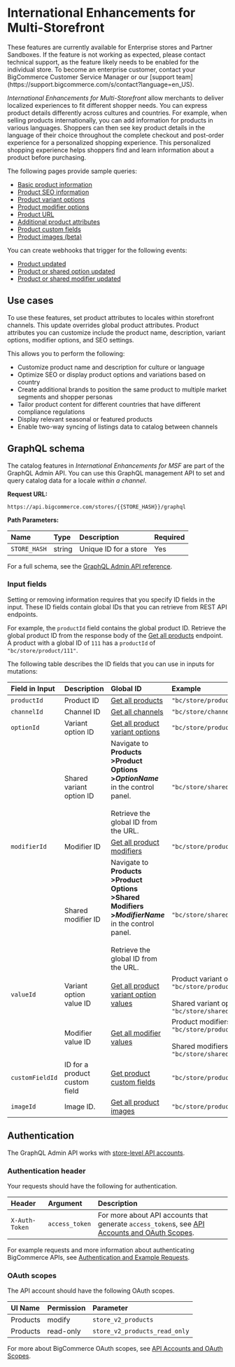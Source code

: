 # International Enhancements for Multi-Storefront

<Callout type="info">
  These features are currently available for Enterprise stores and Partner Sandboxes. If the feature is not working as expected, please contact technical support, as the feature likely needs to be enabled for the individual store.
  To become an enterprise customer, contact your BigCommerce Customer Service Manager or our [support team](https://support.bigcommerce.com/s/contact?language=en_US).
</Callout>

_International Enhancements for Multi-Storefront_ allow merchants to deliver localized experiences to fit different shopper needs. You can express product details differently across cultures and countries.
For example, when selling products internationally, you can add information for products in various languages. 
Shoppers can then see key product details in the language of their choice throughout the complete checkout and post-order experience for a personalized shopping experience.
This personalized shopping experience helps shoppers find and learn information about a product before purchasing. 

The following pages provide sample queries:

- [Basic product information](/docs/store-operations/catalog/msf-international-enhancements/msf-international-enhancements/product-basic-info)
- [Product SEO information](/docs/store-operations/catalog/msf-international-enhancements/msf-international-enhancements/product-seo-info)
- [Product variant options](/docs/store-operations/catalog/msf-international-enhancements/msf-international-enhancements/product-variant-options)
- [Product modifier options](/docs/store-operations/catalog/msf-international-enhancements/msf-international-enhancements/product-modifier-options)
- [Product URL](/docs/store-operations/catalog/msf-international-enhancements/msf-international-enhancements/product-url)
- [Additional product attributes](/docs/store-operations/catalog/msf-international-enhancements/msf-international-enhancements/product-attributes)
- [Product custom fields](/docs/store-operations/catalog/msf-international-enhancements/msf-international-enhancements/product-custom-fields)
- [Product images (beta)](/docs/store-operations/catalog/msf-international-enhancements/msf-international-enhancements/product-images)

You can create webhooks that trigger for the following events:
- [Product updated](/docs/integrations/webhooks/events#products)
- [Product or shared option updated](/docs/integrations/webhooks/events#options)
- [Product or shared modifier updated](/docs/integrations/webhooks/events#modifiers)

## Use cases

To use these features, set product attributes to locales within storefront channels. This update overrides global product attributes.
Product attributes you can customize include the product name, description, variant options, modifier options, and SEO settings.

This allows you to perform the following:  

- Customize product name and description for culture or language
- Optimize SEO or display product options and variations based on country
- Create additional brands to position the same product to multiple market segments and shopper personas
- Tailor product content for different countries that have different compliance regulations
- Display relevant seasonal or featured products   
- Enable two-way syncing of listings data to catalog between channels

## GraphQL schema

The catalog features in _International Enhancements for MSF_ are part of the GraphQL Admin API. You can use this GraphQL management API to set and query catalog data for a locale _within a channel_.

**Request URL:** 

`https://api.bigcommerce.com/stores/{{STORE_HASH}}/graphql`

**Path Parameters:**

| Name         | Type   | Description           | Required |
| :----------- | :----- | :-------------------- | :------- |
| `STORE_HASH` | string | Unique ID for a store | Yes      |


For a full schema, see the [GraphQL Admin API reference](https://developer.bigcommerce.com/graphql-admin/reference).

### Input fields

Setting or removing information requires that you specify ID fields in the input. These ID fields contain global IDs that you can retrieve from REST API endpoints. 

For example, the `productId` field contains the global product ID. Retrieve the global product ID from the response body of the [Get all products](/docs/rest-catalog/products#get-all-products) endpoint. A product with a global ID of `111` has a `productId` of `"bc/store/product/111"`.

The following table describes the ID fields that you can use in inputs for mutations:

| Field in Input | Description | Global ID | Example |
| :--- | :--- | :--- | :--- |
| `productId` | Product ID |  [Get all products](/docs/rest-catalog/products#get-all-products) | `"bc/store/product/111"` |
| `channelId` | Channel ID |  [Get all channels](/docs/rest-management/channels#get-all-channels) | `"bc/store/channel/2"` |
| `optionId` | Variant option ID | [Get all product variant options](/docs/rest-catalog/product-variant-options#get-all-product-variant-options) | `"bc/store/productOption/108"` |
| | Shared variant option ID | Navigate to **Products <br /> >Product Options <br /> >_OptionName_** <br />in the control panel. <br /><br />Retrieve the global ID from the URL. | `"bc/store/sharedProductOption/1"` |
| `modifierId` | Modifier ID  | [Get all product modifiers](/docs/rest-catalog/product-modifiers#get-all-product-modifiers) | `"bc/store/productModifier/121"` |
| | Shared modifier ID | Navigate to **Products <br /> >Product Options <br /> >Shared Modifiers <br /> >_ModifierName_** <br /> in the control panel. <br /><br /> Retrieve the global ID from the URL. | `"bc/store/sharedProductModifier/2"` |
| `valueId` | Variant option value ID | [Get all product variant option values](/docs/rest-catalog/product-variant-options/values#get-all-product-variant-option-values) | Product variant options: `"bc/store/productOptionValue/68"` <br /><br />Shared variant options: `"bc/store/sharedProductOptionValue/123"` |
| | Modifier value ID | [Get all modifier values](/docs/rest-catalog/product-modifiers/values#get-all-modifier-values) | Product modifiers: `"bc/store/productModifierValue/107"` <br /><br />Shared modifiers: `"bc/store/sharedProductModifierValue/107"` |
| `customFieldId` | ID for a product custom field | [Get product custom fields](/docs/rest-catalog/products/custom-fields#get-product-custom-fields) | `"bc/store/productCustomField/1"` |
| `imageId` | Image ID. | [Get all product images](/docs/rest-catalog/products/images#get-all-product-images) | `"bc/store/productImage/1"` |

## Authentication

The GraphQL Admin API works with [store-level API accounts](/docs/start/authentication/api-accounts#store-level-api-accounts).

### Authentication header

Your requests should have the following for authentication.

| Header         | Argument       | Description                                                                                                                                                       |
| :------------- | :------------- | :---------------------------------------------------------------------------------------------------------------------------------------------------------------- |
| `X-Auth-Token` | `access_token` | For more about API accounts that generate `access_token`s, see [API Accounts and OAuth Scopes](/docs/start/authentication). |

For example requests and more information about authenticating BigCommerce APIs, see [Authentication and Example Requests](/docs/start/authentication#x-auth-token-header-example-requests).

### OAuth scopes

The API account should have the following OAuth scopes.

| UI Name  | Permission | Parameter                     |
| :------- | :--------- | :---------------------------- |
| Products | modify     | `store_v2_products`           |
| Products | read-only  | `store_v2_products_read_only` |

For more about BigCommerce OAuth scopes, see [API Accounts and OAuth Scopes](/docs/start/authentication/api-accounts#oauth-scopes).
